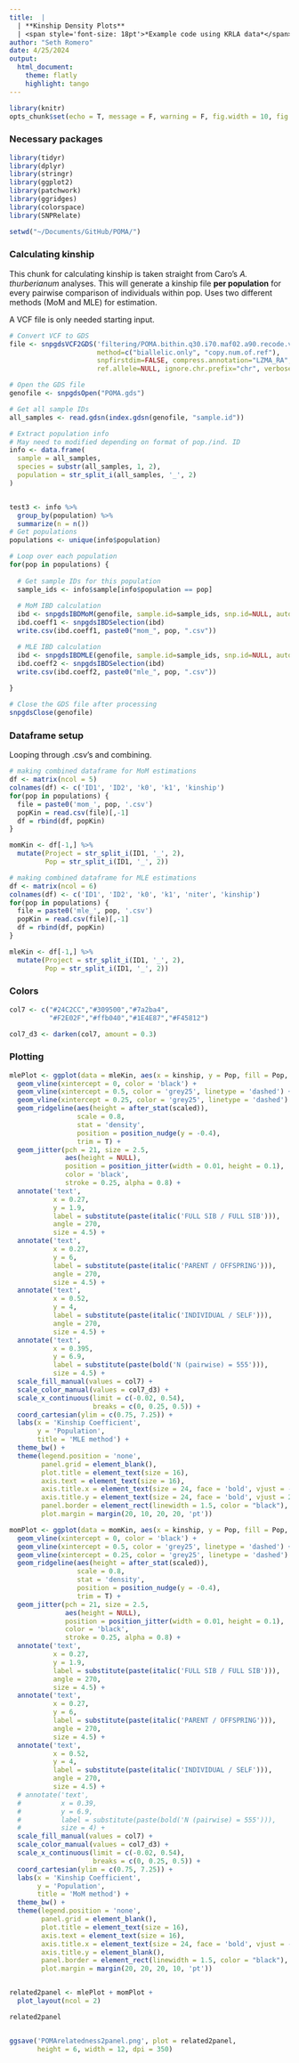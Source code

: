 ```yaml
---
title:  |
  | **Kinship Density Plots**
  | <span style='font-size: 18pt'>*Example code using KRLA data*</span>
author: "Seth Romero"
date: 4/25/2024
output: 
  html_document:
    theme: flatly
    highlight: tango
---
```


```r
library(knitr)
opts_chunk$set(echo = T, message = F, warning = F, fig.width = 10, fig.height = 10, fig.align = 'center')
```

### Necessary packages

```r
library(tidyr)
library(dplyr)
library(stringr)
library(ggplot2)
library(patchwork)
library(ggridges)
library(colorspace)
library(SNPRelate)

setwd("~/Documents/GitHub/POMA/")
```

### Calculating kinship

This chunk for calculating kinship is taken straight from Caro's *A. thurberianum* analyses. This will generate a kinship file **per population** for every pairwise comparison of individuals within pop. Uses two different methods (MoM and MLE) for estimation.

A VCF file is only needed starting input.

```r
# Convert VCF to GDS
file <- snpgdsVCF2GDS('filtering/POMA.bithin.q30.i70.maf02.a90.recode.vcf', "POMA.gds", 
                      method=c("biallelic.only", "copy.num.of.ref"),
                      snpfirstdim=FALSE, compress.annotation="LZMA_RA", compress.geno="",
                      ref.allele=NULL, ignore.chr.prefix="chr", verbose=TRUE)

# Open the GDS file
genofile <- snpgdsOpen("POMA.gds")

# Get all sample IDs
all_samples <- read.gdsn(index.gdsn(genofile, "sample.id"))

# Extract population info
# May need to modified depending on format of pop./ind. ID 
info <- data.frame(
  sample = all_samples,
  species = substr(all_samples, 1, 2),
  population = str_split_i(all_samples, '_', 2)
)


test3 <- info %>%
  group_by(population) %>%
  summarize(n = n())
# Get populations
populations <- unique(info$population)

# Loop over each population
for(pop in populations) {
  
  # Get sample IDs for this population
  sample_ids <- info$sample[info$population == pop]
  
  # MoM IBD calculation
  ibd <- snpgdsIBDMoM(genofile, sample.id=sample_ids, snp.id=NULL, autosome.only=FALSE)
  ibd.coeff1 <- snpgdsIBDSelection(ibd)
  write.csv(ibd.coeff1, paste0("mom_", pop, ".csv"))

  # MLE IBD calculation
  ibd <- snpgdsIBDMLE(genofile, sample.id=sample_ids, snp.id=NULL, autosome.only=FALSE)
  ibd.coeff2 <- snpgdsIBDSelection(ibd)
  write.csv(ibd.coeff2, paste0("mle_", pop, ".csv"))
  
}

# Close the GDS file after processing
snpgdsClose(genofile)
```

### Dataframe setup

Looping through .csv's and combining.

```r
# making combined dataframe for MoM estimations
df <- matrix(ncol = 5)
colnames(df) <- c('ID1', 'ID2', 'k0', 'k1', 'kinship')
for(pop in populations) {
  file = paste0('mom_', pop, '.csv')
  popKin = read.csv(file)[,-1]
  df = rbind(df, popKin)
}

momKin <- df[-1,] %>%
  mutate(Project = str_split_i(ID1, '_', 2),
         Pop = str_split_i(ID1, '_', 2))

# making combined dataframe for MLE estimations
df <- matrix(ncol = 6)
colnames(df) <- c('ID1', 'ID2', 'k0', 'k1', 'niter', 'kinship')
for(pop in populations) {
  file = paste0('mle_', pop, '.csv')
  popKin = read.csv(file)[,-1]
  df = rbind(df, popKin)
}

mleKin <- df[-1,] %>%
  mutate(Project = str_split_i(ID1, '_', 2),
         Pop = str_split_i(ID1, '_', 2))
```

### Colors

```r
col7 <- c("#24C2CC","#309500","#7a2ba4",
          "#F2E02F","#ffb040","#1E4E87","#F45812")

col7_d3 <- darken(col7, amount = 0.3)
```

### Plotting

```r
mlePlot <- ggplot(data = mleKin, aes(x = kinship, y = Pop, fill = Pop, color = Pop)) +
  geom_vline(xintercept = 0, color = 'black') +
  geom_vline(xintercept = 0.5, color = 'grey25', linetype = 'dashed') +
  geom_vline(xintercept = 0.25, color = 'grey25', linetype = 'dashed') +
  geom_ridgeline(aes(height = after_stat(scaled)),
                 scale = 0.8,
                 stat = 'density',
                 position = position_nudge(y = -0.4),
                 trim = T) +
  geom_jitter(pch = 21, size = 2.5,
              aes(height = NULL),
              position = position_jitter(width = 0.01, height = 0.1),
              color = 'black',
              stroke = 0.25, alpha = 0.8) +
  annotate('text',
           x = 0.27,
           y = 1.9,
           label = substitute(paste(italic('FULL SIB / FULL SIB'))),
           angle = 270,
           size = 4.5) +
  annotate('text',
           x = 0.27,
           y = 6,
           label = substitute(paste(italic('PARENT / OFFSPRING'))),
           angle = 270,
           size = 4.5) +
  annotate('text',
           x = 0.52,
           y = 4,
           label = substitute(paste(italic('INDIVIDUAL / SELF'))),
           angle = 270,
           size = 4.5) +
  annotate('text',
           x = 0.395,
           y = 6.9,
           label = substitute(paste(bold('N (pairwise) = 555'))),
           size = 4.5) +
  scale_fill_manual(values = col7) +
  scale_color_manual(values = col7_d3) +
  scale_x_continuous(limit = c(-0.02, 0.54), 
                     breaks = c(0, 0.25, 0.5)) +
  coord_cartesian(ylim = c(0.75, 7.25)) +
  labs(x = 'Kinship Coefficient',
       y = 'Population',
       title = 'MLE method') +
  theme_bw() +
  theme(legend.position = 'none',
        panel.grid = element_blank(),
        plot.title = element_text(size = 16),
        axis.text = element_text(size = 16),
        axis.title.x = element_text(size = 24, face = 'bold', vjust = -1),
        axis.title.y = element_text(size = 24, face = 'bold', vjust = 2),
        panel.border = element_rect(linewidth = 1.5, color = "black"),
        plot.margin = margin(20, 10, 20, 20, 'pt'))

momPlot <- ggplot(data = momKin, aes(x = kinship, y = Pop, fill = Pop, color = Pop)) +
  geom_vline(xintercept = 0, color = 'black') +
  geom_vline(xintercept = 0.5, color = 'grey25', linetype = 'dashed') +
  geom_vline(xintercept = 0.25, color = 'grey25', linetype = 'dashed') +
  geom_ridgeline(aes(height = after_stat(scaled)),
                 scale = 0.8,
                 stat = 'density',
                 position = position_nudge(y = -0.4),
                 trim = T) +
  geom_jitter(pch = 21, size = 2.5,
              aes(height = NULL),
              position = position_jitter(width = 0.01, height = 0.1),
              color = 'black',
              stroke = 0.25, alpha = 0.8) +
  annotate('text',
           x = 0.27,
           y = 1.9,
           label = substitute(paste(italic('FULL SIB / FULL SIB'))),
           angle = 270,
           size = 4.5) +
  annotate('text',
           x = 0.27,
           y = 6,
           label = substitute(paste(italic('PARENT / OFFSPRING'))),
           angle = 270,
           size = 4.5) +
  annotate('text',
           x = 0.52,
           y = 4,
           label = substitute(paste(italic('INDIVIDUAL / SELF'))),
           angle = 270,
           size = 4.5) +
  # annotate('text',
  #          x = 0.39,
  #          y = 6.9,
  #          label = substitute(paste(bold('N (pairwise) = 555'))),
  #          size = 4) +
  scale_fill_manual(values = col7) +
  scale_color_manual(values = col7_d3) +
  scale_x_continuous(limit = c(-0.02, 0.54), 
                     breaks = c(0, 0.25, 0.5)) +
  coord_cartesian(ylim = c(0.75, 7.25)) +
  labs(x = 'Kinship Coefficient',
       y = 'Population',
       title = 'MoM method') +
  theme_bw() +
  theme(legend.position = 'none',
        panel.grid = element_blank(),
        plot.title = element_text(size = 16),
        axis.text = element_text(size = 16),
        axis.title.x = element_text(size = 24, face = 'bold', vjust = -1),
        axis.title.y = element_blank(),
        panel.border = element_rect(linewidth = 1.5, color = "black"),
        plot.margin = margin(20, 20, 20, 10, 'pt'))


related2panel <- mlePlot + momPlot + 
  plot_layout(ncol = 2)

related2panel


ggsave('POMArelatedness2panel.png', plot = related2panel,
       height = 6, width = 12, dpi = 350)
```